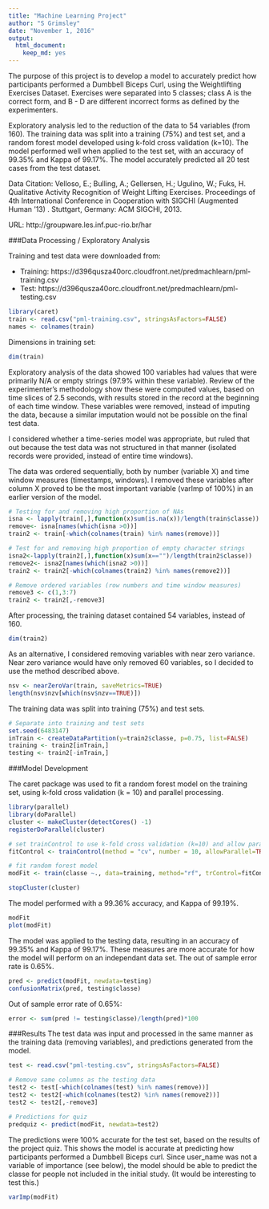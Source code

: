 ```yaml
---
title: "Machine Learning Project"
author: "S Grimsley"
date: "November 1, 2016"
output: 
  html_document: 
    keep_md: yes
---
```


The purpose of this project is to develop a model to accurately predict how participants performed a Dumbbell Biceps Curl, using the Weightlifting Exercises Dataset.  Exercises were separated into 5 classes; class A is the correct form, and B - D are different incorrect forms as defined by the experimenters.

Exploratory analysis led to the reduction of the data to 54 variables (from 160).  The training data was split into a training (75%) and test set, and a random forest model developed using k-fold cross validation (k=10).  The model performed well when applied to the test set, with an accuracy of 99.35% and Kappa of 99.17%.  The model accurately predicted all 20 test cases from the test dataset.

Data Citation:
Velloso, E.; Bulling, A.; Gellersen, H.; Ugulino, W.; Fuks, H. Qualitative Activity Recognition of Weight Lifting Exercises. Proceedings of 4th International Conference in Cooperation with SIGCHI (Augmented Human '13) . Stuttgart, Germany: ACM SIGCHI, 2013. 

URL: http://groupware.les.inf.puc-rio.br/har


###Data Processing / Exploratory Analysis

Training and test data were downloaded from:

* Training: https://d396qusza40orc.cloudfront.net/predmachlearn/pml-training.csv
* Test: https://d396qusza40orc.cloudfront.net/predmachlearn/pml-testing.csv

```r
library(caret)
train <- read.csv("pml-training.csv", stringsAsFactors=FALSE)
names <- colnames(train)
```

Dimensions in training set:
```r
dim(train)
```

Exploratory analysis of the data showed 100 variables had values that were primarily N/A or empty strings (97.9% within these variable).  Review of the experimenter's methodology show these were computed values, based on time slices of 2.5 seconds, with results stored in the record at the beginning of each time window.  These variables were removed, instead of imputing the data, because a similar imputation would not be possible on the final test data.  

I considered whether a time-series model was appropriate, but ruled that out because the test data was not structured in that manner (isolated records were provided, instead of entire time windows).

The data was ordered sequentially, both by number (variable X) and time window measures (timestamps, windows).  I removed these variables after column X proved to be the most important variable (varImp of 100%) in an earlier version of the model.

```r
# Testing for and removing high proportion of NAs
isna <- lapply(train[,],function(x)sum(is.na(x))/length(train$classe))
remove<- isna[names(which(isna >0))]
train2 <- train[-which(colnames(train) %in% names(remove))]

# Test for and removing high proportion of empty character strings
isna2<-lapply(train2[,],function(x)sum(x=="")/length(train2$classe))
remove2<- isna2[names(which(isna2 >0))]
train2 <- train2[-which(colnames(train2) %in% names(remove2))]

# Remove ordered variables (row numbers and time window measures)
remove3 <- c(1,3:7)
train2 <- train2[,-remove3]
```

After processing, the training dataset contained 54 variables, instead of 160.  
```r
dim(train2)
```

As an alternative, I considered removing variables with near zero variance.  Near zero variance would have only removed 60 variables, so I decided to use the method described above.

```r
nsv <- nearZeroVar(train, saveMetrics=TRUE)
length(nsv$nzv[which(nsv$nzv==TRUE)])
```

The training data was split into training (75%) and test sets.

```r
# Separate into training and test sets
set.seed(6483147)
inTrain <- createDataPartition(y=train2$classe, p=0.75, list=FALSE)
training <- train2[inTrain,]
testing <- train2[-inTrain,]
```

###Model Development

The caret package was used to fit a random forest model on the training set, using k-fold cross validation (k = 10) and parallel processing.

```r
library(parallel)
library(doParallel)
cluster <- makeCluster(detectCores() -1)
registerDoParallel(cluster)

# set trainControl to use k-fold cross validation (k=10) and allow parallel processing
fitControl <- trainControl(method = "cv", number = 10, allowParallel=TRUE)

# fit random forest model
modFit <- train(classe ~., data=training, method="rf", trControl=fitControl)

stopCluster(cluster)
```

The model performed with a 99.36% accuracy, and Kappa of 99.19%.

```r
modFit
plot(modFit)
```

The model was applied to the testing data, resulting in an accuracy of 99.35% and Kappa of 99.17%.  These measures are more accurate for how the model will perform on an independant data set.  The out of sample error rate is 0.65%.

```r
pred <- predict(modFit, newdata=testing)
confusionMatrix(pred, testing$classe)
```

Out of sample error rate of 0.65%:
```r
error <- sum(pred != testing$classe)/length(pred)*100
```


###Results
The test data was input and processed in the same manner as the training data (removing variables), and predictions generated from the model.  

```r
test <- read.csv("pml-testing.csv", stringsAsFactors=FALSE)

# Remove same columns as the testing data
test2 <- test[-which(colnames(test) %in% names(remove))]
test2 <- test2[-which(colnames(test2) %in% names(remove2))]  
test2 <- test2[,-remove3]

# Predictions for quiz
predquiz <- predict(modFit, newdata=test2)
```

The predictions were 100% accurate for the test set, based on the results of the project quiz.  This shows the model is accurate at predicting how participants performed a Dumbbell Biceps curl.  Since user_name was not a variable of importance (see below), the model should be able to predict the classe for people not included in the initial study.  (It would be interesting to test this.) 

```r
varImp(modFit)
```

